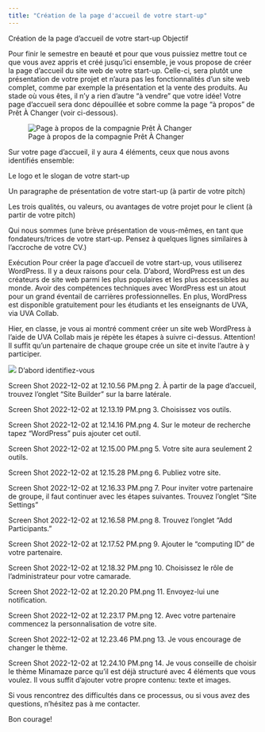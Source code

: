 ```yaml
---
title: "Création de la page d'accueil de votre start-up"
---
```

Création de la page d’accueil de votre start-up
Objectif

Pour finir le semestre en beauté et pour que vous puissiez mettre tout ce que vous avez appris et créé jusqu’ici ensemble, je vous propose de créer la page d’accueil du site web de votre start-up. Celle-ci, sera plutôt une présentation de votre projet et n’aura pas les fonctionnalités d’un site web complet, comme par exemple la présentation et la vente des produits. Au stade où vous êtes, il n’y a rien d’autre “à vendre” que votre idée! Votre page d’accueil sera donc dépouillée et sobre comme la page “à propos” de Prêt À Changer (voir ci-dessous).

![Page à propos de la compagnie Prêt À Changer](images/Screen Shot 2022-12-02 at 8.36.15 AM.png)

Sur votre page d’accueil, il y aura 4 éléments, ceux que nous avons identifiés ensemble: 

Le logo et le slogan de votre start-up

Un paragraphe de présentation de votre start-up (à partir de votre pitch)

Les trois qualités, ou valeurs, ou avantages de votre projet pour le client (à partir de votre pitch)

Qui nous sommes (une brève présentation de vous-mêmes, en tant que fondateurs/trices de votre start-up. Pensez à quelques lignes similaires à l’accroche de votre CV.)


Exécution 
Pour créer la page d’accueil de votre start-up, vous utiliserez WordPress. Il y a deux raisons pour cela. D’abord, WordPress est un des créateurs de site web parmi les plus populaires et les plus accessibles au monde. Avoir des compétences techniques avec WordPress est un atout pour un grand éventail de carrières professionnelles. En plus, WordPress est disponible gratuitement pour les étudiants et les enseignants de UVA, via UVA Collab.

Hier, en classe, je vous ai montré comment créer un site web WordPress à l’aide de UVA Collab mais je répète les étapes à suivre ci-dessus. Attention! Il suffit qu’un partenaire de chaque groupe crée un site et invite l’autre à y participer.

![](images/Screen Shot 2022-12-02 at 12.08.07 PM.png) D’abord identifiez-vous



Screen Shot 2022-12-02 at 12.10.56 PM.png
2. À partir de la page d’accueil, trouvez l’onglet “Site Builder” sur la barre latérale.



Screen Shot 2022-12-02 at 12.13.19 PM.png
3. Choisissez vos outils.



Screen Shot 2022-12-02 at 12.14.16 PM.png
4. Sur le moteur de recherche tapez “WordPress” puis ajouter cet outil.



Screen Shot 2022-12-02 at 12.15.00 PM.png
5. Votre site aura seulement 2 outils.



Screen Shot 2022-12-02 at 12.15.28 PM.png
6. Publiez votre site.



Screen Shot 2022-12-02 at 12.16.33 PM.png
7. Pour inviter votre partenaire de groupe, il faut continuer avec les étapes suivantes. Trouvez l’onglet “Site Settings”



Screen Shot 2022-12-02 at 12.16.58 PM.png
8. Trouvez l’onglet “Add Participants.”



Screen Shot 2022-12-02 at 12.17.52 PM.png
9. Ajouter le “computing ID” de votre partenaire.



Screen Shot 2022-12-02 at 12.18.32 PM.png
10. Choisissez le rôle de l’administrateur pour votre camarade.



Screen Shot 2022-12-02 at 12.20.20 PM.png
11. Envoyez-lui une notification.



Screen Shot 2022-12-02 at 12.23.17 PM.png
12. Avec votre partenaire commencez la personnalisation de votre site.



Screen Shot 2022-12-02 at 12.23.46 PM.png
13. Je vous encourage de changer le thème.



Screen Shot 2022-12-02 at 12.24.10 PM.png
14. Je vous conseille de choisir le thème Minamaze parce qu’il est déjà structuré avec 4 éléments que vous voulez. Il vous suffit d’ajouter votre propre contenu: texte et images.

Si vous rencontrez des difficultés dans ce processus, ou si vous avez des questions, n’hésitez pas à me contacter.

Bon courage!